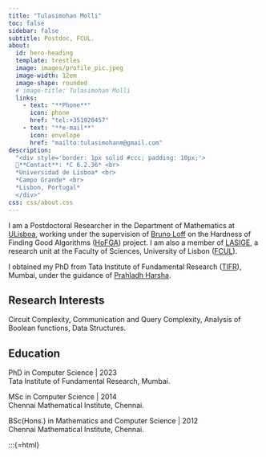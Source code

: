 ```yaml
---
title: "Tulasimohan Molli"
toc: false
sidebar: false
subtitle: Postdoc, FCUL.
about:
  id: hero-heading
  template: trestles
  image: images/profile_pic.jpeg
  image-width: 12em
  image-shape: rounded
  # image-title: Tulasimohan Molli
  links:
    - text: "**Phone**"
      icon: phone
      href: "tel:+351920457" 
    - text: "**e-mail**"
      icon: envelope
      href: "mailto:tulasimohanm@gmail.com"
description: 
  "<div style='border: 1px solid #ccc; padding: 10px;'>
  📍**Contact**: *C 6.2.36* <br> 
  *Universidad de Lisboa* <br>
  *Campo Grande* <br>
  *Lisbon, Portugal*
  </div>"
css: css/about.css
---
```


:::{#hero-heading}

I am a Postdoctoral Researcher in the Department of Mathematics at  [ULisboa](https://www.ulisboa.pt/), working under the supervision of [Bruno Loff](https://brunoloff.wordpress.com/) on the Hardness of Finding Good Algorithms ([HoFGA](https://brunoloff.wordpress.com/hofga/)) project. I am also a member of [LASIGE](https://lasige.pt/), a research unit at the Faculty of Sciences, University of Lisbon ([FCUL](https://ciencias.ulisboa.pt/)).

I obtained my PhD from Tata Institute of Fundamental Research ([TIFR](https://www.tifr.res.in/)), Mumbai, under the guidance of [Prahladh Harsha](https://www.tcs.tifr.res.in/~prahladh/).

<!-- I earned my Bachelor's and Master's degrees from Chennai Mathematical Institute (CMI), during which I also attended courses at the Institute of Mathematical Sciences (IMSc), Chennai. For my Master's project, I collaborated with Srikanth Srinivasan at IIT Bombay and completed a qualifier project under the guidance of Arkadev Chattopadhyay at TIFR. -->

## Research Interests

Circuit Complexity, Communication and Query Complexity, Analysis of Boolean functions, Data Structures. 

<!-- ::: {.columns}
::: {.column width="50%"}

- Circuit Complexity
- Communication and Query Complexity
:::

::: {.column width="50%"}
- Analysis of Boolean functions
- Data Structures
:::
::: -->

## Education

PhD in Computer Science | 2023 </br>
Tata Institute of Fundamental Research, Mumbai. 

MSc in Computer Science | 2014 </br>
Chennai Mathematical Institute, Chennai. 

BSc(Hons.) in Mathematics and Computer Science | 2012 </br>
Chennai Mathematical Institute, Chennai.  

:::

:::{=html}
<meta name="description" content="Welcome to the official homepage of Tulasimohan Molli. Explore research, publications, teaching resources, and more.">
<meta name="keywords" content="Tulasimohan Molli, Research, Publications, Teaching, Personal Website, Academic, Homepage">
<meta name="author" content="Tulasimohan Molli">
<meta name="robots" content="index, follow">
<meta property="og:title" content="Tulasimohan Molli - Official Homepage">
<meta property="og:description" content="Explore the personal website of Tulasimohan Molli, featuring research, publications, and teaching resources.">
<meta property="og:type" content="website">
<meta property="og:url" content="https://tulasimohan.github.io/Quarto-Homepage">
<meta property="og:image" content="https://tulasimohan.github.io/Quarto-Homepage/images/profile_pic.jpeg">
<meta name="twitter:card" content="summary_large_image">
<meta name="twitter:title" content="Tulasimohan Molli - Official Homepage">
<meta name="twitter:description" content="Explore the personal website of Tulasimohan Molli, featuring research, publications, and teaching resources.">
<meta name="twitter:image" content="https://tulasimohan.github.io/Quarto-Homepage/images/profile_pic.jpeg">



